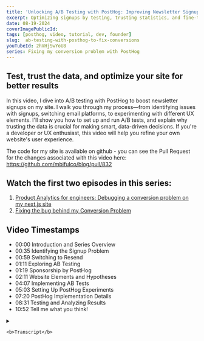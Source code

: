 ```yaml
---
title: 'Unlocking A/B Testing with PostHog: Improving Newsletter Signups'
excerpt: Optimizing signups by testing, trusting statistics, and fine-tuning UX using data from PostHog
date: 08-19-2024
coverImagePublicId:
tags: [posthog, video, tutorial, dev, founder]
slug:  ab-testing-with-posthog-to-fix-conversions
youTubeId: 2hVHjSwYoU8
series: Fixing my conversion problem with PostHog
---
```


## Test, trust the data, and optimize your site for better results

In this video, I dive into A/B testing with PostHog to boost newsletter signups on my site. I walk you through my process—from identifying issues with signups, switching email platforms, to experimenting with different UX elements. I'll show you how to set up and run A/B tests, and explain why trusting the data is crucial for making smart, data-driven decisions. If you're a developer or UX enthusiast, this video will help you refine your own website's user experience.

The code for my site is available on github - you can see the Pull Request for the changes associated with this video here: https://github.com/mbifulco/blog/pull/832

## Watch the first two episodes in this series:

1. [Product Analytics for engineers: Debugging a conversion problem on my next.js site](https://mikebifulco.com/posts/debugging-a-conversion-problem-on-my-nextjs-site)
2. [Fixing the bug behind my Conversion Problem](https://mikebifulco.com/posts/fixing-my-conversion-problem)

## Video Timestamps

- 00:00 Introduction and Series Overview
- 00:35 Identifying the Signup Problem
- 00:59 Switching to Resend
- 01:11 Exploring AB Testing
- 01:19 Sponsorship by PostHog
- 02:11 Website Elements and Hypotheses
- 04:07 Implementing AB Tests
- 05:03 Setting Up PostHog Experiments
- 07:20 PostHog Implementation Details
- 08:31 Testing and Analyzing Results
- 10:52 Tell me what you think!

<details>

  <summary>

    <b>Transcript</b>

  </summary>

[00:00:00] **Mike Bifulco:** Hello, and welcome back to tiny improvements. My name is Mike And since we last talked, I've been working on a problem on my website. This is the third video in a series that I'm doing on trying to get people, to sign up for my newsletter.

[00:00:11] If you're new here, I read a weekly newsletter called tiny improvements.

[00:00:13] That is meant for product developers, startup founders, indie hackers, people who are interested in building products. Where I share the things that I've learned, building products that companies like Google and Stripe and Microsoft, and more recently building a venture capital backed startup I'm co-founder of a company called Craftwork. We went through Y Combinator last summer. And so this is my way of giving back. I'm trying to give away the things that I know for free, because I've been really lucky in my career.

[00:00:34] And I want you to be as lucky as I have been. So since you're here, let's talk about where we've been in the first video. I discovered that I had a problem with signups and people weren't subscribing. I was using convert kit for my newsletter at the time and was having some sort of mystery problem with signups.

[00:00:47] So I added a bunch of telemetry to show me when signups were happening and to try and detect failures from that experience, I found that. I was getting some mystery failures with convert kit in my implementation of my newsletter signup form. And that's [00:01:00] what led me to what I did in the second video, which is where I replaced convert kit with Resend.

[00:01:03] So now I use Resend email platform for both sending my newsletters and getting people to sign up for my mailing list. That's been really nice so far. In this video I'm exploring the next thing I wanted to get into, which is AB testing stuff on my site.

[00:01:16] So let's take a look at that and see what that actually means in practice.

## Sponsored by Posthog

[00:01:19] **Mike Bifulco:** Hey, all this video series is sponsored by PostHog. After seeing my first video, they reached out about a sponsorship, which is really cool.

[00:01:25] And frankly, I'm flattered to see it. I was planning on making these videos either way and that's because I really enjoy PostHog. I also really enjoy building products and seeing things improve over time. . I wouldn't take a sponsorship from something that I don't believe in and don't use, I hope you're enjoying this series and I hope you're learning something.

[00:01:39] If you're really into it, it might also be worth giving. PostHog a shot. One of my favorite things about the platform is that they're free tiers, unbelievably generous. You can get a whole lot out of PostHog for free before paying anything to decide if it's worth it for you.

[00:01:50] There's also a self host option. If you want to go that route and PostHog also has a ton of open source software, which means you can have influence over the product itself.

[00:01:58] I think that's really amazing. And the team has been [00:02:00] super responsive so far. So if you want to check it out, go to PostHog dot com slash Mike Bifulco. There'll be a link in the description. It will let them know I sent you and it means a lot to me.

[00:02:09] Thanks so much. I hope you enjoy the rest of the video.

[00:02:11] Okay, this is my site and this is one of the things that I'm interested in testing to see if I can make a difference in the amount of people signing up.

[00:02:17] When you visit my site, read one of my newsletters or any of the articles on my site. There's a bunch of things that are made available at the top of the pages, a cover image and a title things you're probably used to seeing, I have this nice dynamic. Table of contents, which is really helpful I also record audio versions of some posts, which is why we see this podcast embedded here. if we scroll through the post, when you get towards the end of it, a couple of things happen.

[00:02:36] This pop-up, that just flew in from the left is a thing called polite pop. This is where the first call to action typically comes for someone to subscribe to my newsletter. I've got a couple of hypotheses on how we can do better here. What I want to do is test the copy.

[00:02:48] That's rendered here to see if there's maybe a different treatment, that we can show. To people to get them more compelled to sign up. I might also choose to remove this. It kind of is just an ag and I think people are really well-trained to just dismiss pop-ups and [00:03:00] try and get them out of their face.

[00:03:01] And it's a little bit of a rude experience while you're on a site. I see loads of people coming to my site and clicking this. No thanks button. I've got tons of telemetry on that. That may not be long for this world.

[00:03:09] The other thing that I see, and I think this is worth testing straight away is at the bottom of each post.

[00:03:14] I have this giant banner, which is this big striking thing that says ship products that matter. And I really like this. This is something I workshopped for awhile, trying to come up with a slogan or phrase, something that was sort of attention grabbing. That's supposed to give people a reason to sign up.

[00:03:28] However, I think what I've done here is I built something that is so different from everything else. That's that seen on my site that. By the time you get down here, as you scroll down and you get this great big dark banner that appears, it's pretty obvious that the article is over and then I'm not giving you any more value here. And so what I want to test is if I can replace this with something that's a little more subtle.

[00:03:47] So maybe not a giant banner like this, but something that says, Hey, I write this cool newsletter. I think you might like it. Please subscribe. And maybe Tiki into people's psychology a little bit to keep them reading on the page. watching back some replays of people visiting the site. [00:04:00] It's pretty common to see someone get to about here and go away.

[00:04:02] And if they leave before they get down here, I've lost. So. we're going to try a couple of things here and that's. Where AB testing comes in.

## A-B Testing in PostHog

[00:04:08] an AB test is exactly what it sounds like. I have version a version B and sometimes C D E F a number of different versions of one bit of user experience that I want to test against each other to see how they perform. The idea here is to see that if I do this versus that is one going to get me more people signing up for my newsletter or not.

[00:04:24] **Mike Bifulco:** And we can kind of test some hypothesis from there. Now there's some really important statistics involved in how this works. What I really like is that when you collect data, the math will tell a story. And if you're willing to trust the math and listen to what the statistics say, you can probably make a good data driven decision to move yourself from doing well, to doing better and incremental change over time will do really well.

[00:04:46] But you have to be comfortable with trusting what the statistics say. And let me be the first to tell you that there's a lot to learn about that, and it can be really counter-intuitive. I am far from a statistics expert. I have learned a lot of mathematics in my life.

[00:04:57] You have to learn to trust the statistics. [00:05:00] And so that's what we're going to try to do here. Let me get off my high horse. Let's talk about this. So this is my first experiment is called newsletter banner treatments. So you give it a name, which is a human readable thing, and then our feature flag key.

[00:05:10] So this is the key that we'll use programmatically to make decisions based on this experiment. So I gave it newsletter banner treatments as the key. The description here again is a human readable thing. It's meant for me when I go review these later on to see what this experiment was all about.

[00:05:23] So I may fill this in with more detail, but the idea is I want to test different UX presentations of the newsletter banner that appears at the bottom of articles. To see which one performs best.

[00:05:32] By default PostHog will give you a control, which is the fallback value. So the control is meant to be in scientific method speak.

[00:05:39] That means the thing that we know how it performs and the baseline for the experience right now, that's that big dark banner that I show on my site that I was just showing you that people sort of. Seem to scatter away from. I'm running two tests against that in this case. So I'm going to test a simple implementation and a hero implementation. Those are bits of UI that I've built alternatives for.

[00:05:58] And I'll show you what they look like. [00:06:00] So if I come through and I hit, continue on this experiment, we'll see that PostHog does a little bit of thinking. And it goes to do some give me some numbers on roughly what this would look like. And what I want to check is my newsletter subscribed event.

[00:06:11] So I'm hoping to see more of these newsletter subscribed things happening. With one variant of this versus the other, they'll probably all perform slightly differently. We're going to pick the one that wins out of the three. So. I've picked the event that I want to use. If I go to the next page here, what I get is the goal for the experiment.

[00:06:28] So this now shows me everything in one view. What it's saying at the very top is this is a draft. I haven't actually started it yet. By results are not significant, meaning I haven't collected enough data to make a decision. And the feature flags name is here.

[00:06:39] Down here, we get implementation details from PostHog, which is literally code snippets that you can use in your application. So you can switch through these and see what they look like.

[00:06:47] There's react native there's no, there's Ruby, all kinds of stuff in here. What's really cool is they show you exactly how to do this. So you load the feature flag using the feature flags name. If you have a user ID, like an email address, if someone's logged in, you can pass that [00:07:00] into, they always get a consistent experience per user. And then you make a decision based on what comes back. So the feature flag will say for this person render a simple one. It might come back and say for this person render a hero one and you do different things based on that. So what I'll do is I'll hit launch on this thing, It'll sort of thing for a second and go live and I'll, show you what the implementation looks like, next.

[00:07:20] Okay, implementation time. So I'm using post hogs library called PostHog JS.

[00:07:26] Thanks sports, some really nice react components, which I'm using in this implementation here. So this experiment name, newsletter, banner treatments is what we just saw on the site. These are the three different experiment variants.

[00:07:35] So these are the things that the experiment will tell me to render for different users. And we'll collect data on that. And I'm using a thing called PostHog feature, which is a react component exported by post hog, which takes in the name of the flag. As well as the part of the experiment to match.

[00:07:50] So what this is saying is we're going to do this with the newsletter experiment. So if it comes back and says control, we're going to render this thing, the fancy component, which is the newsletter banner that's currently shown on [00:08:00] the site with the dark background.

[00:08:01] I've created two other variants. The simple one here is based on a fairly standard tailwind component library. And this one called hero is one that I was using on other pages on my site, but wasn't consistently showing on the bottom of articles.

[00:08:13] now I'm taking all three of these things. And for about a third of users, I'll show each one of these and we'll track. How many of them convert to newsletter subscriptions over the next. Week or so, and we'll see what comes back.

[00:08:23] Next thing to see is what this looks like in the browser, because PostHog also provides some tools for you to be able to poke around with these and make sure it works well before you roll it out to your users.

## PostHog's A-B Testing tools in the browser

[00:08:31] **Mike Bifulco:** All right back here on post-talk and here's what I want to show you.

[00:08:35] from any page on PostHog, you can get to this handy thing called toolbar. If I click into this, this gives me the ability to launch a PostHog specific toolbar within the context of my site. So it doesn't really fancy injection of content. And it renders PostHog using what I believe is a Chrome extension.

[00:08:50] And so if I click on this, it's going to load my local host, which I've told is where I'm running my site. This is what the tool bar looks like.

[00:08:55] Typically you'll see it. Like this, when it first comes up and we're really interested in this [00:09:00] feature flags. Functionality here. So there's a bunch of things here. You can do actions and heat maps and all kinds of stuff like that. But let's take a look at feature flags first. I'm going to navigate to one of my newsletters, the most recent one, we were just checking this out and I'm going to scroll to the bottom and I'm going to go to this feature flags thing here and already something looks different, This is not the banner that was showing before. And this is a sign that my experiment is working. you can see here, I can manually override the experiments that I'm seeing personally in development.

[00:09:25] And as I toggle through these, I get three different presentations. this one might look familiar. This is the hero one I had before. This is the simple implementation that I wanted to take a look at. And then here's the control implementation. the important thing to test here is we're trying to test things that could produce the same output against each other. When users come to this page, I want to make sure they can submit this form and get the output that I want from each of them, which is that newsletter subscribed event.

[00:09:46] So from this control one, This is a newsletter subscription form. First name and email address is exactly what we want to see the simple form, same thing. First name, email address, and then the hero form. Once again, first name and email address. So. [00:10:00] All the primitives are here. I have three different variants of this thing.

[00:10:03] The next thing to do is to set this live and just record some traffic for awhile. there are some statistical minimums. We have to get a certain amount of users interacting with each one of these, to be able to say whether it worked or not. And the next part is just waiting. So we're going to spin this up on PostHog.

[00:10:17] We're going to collect some data over the next week or two, however long it takes, and then we'll start to make some decisions based on that and go into the next step from there.

[00:10:23] So that's all there is to it. It's a little bit of implementation. It's a little bit of work to set up the three different variants, but now I need to trust the statistics. I need to listen to what comes back from post-hoc as the experiment runs. And tweak my site design based on the data that comes back. My guess is it'll probably take about two weeks for this to come back with meaningful results. But lucky for me, I can run a couple of experiments in parallel, as long as the two different experiments don't interfere with each other. I can probably still draw a valid conclusion from it. So over the next week or so I'll watch this and I'll see what happens.

## What do you think?

[00:10:52] **Mike Bifulco:** If you've been hanging on for the whole series so far, I'm really curious what you think of this.

[00:10:55] Is this something you would find useful for your site? Do you have an idea of experiments you'd like to run? Do you have [00:11:00] questions about this stuff?

[00:11:01] I spent a bunch of my career working in design and user experience. So this sort of thing is a process that I really enjoy, but I can understand that it might be frustrating too, especially if you just want to get to results.

[00:11:10] If you have questions for me, feel free to drop them in the comments. . Your ideas are always welcome here. There's no criticism too big or too small. I'd love to hear what you're thinking. Thanks so much. My name is Mike bi-fold co this is tiny improvements and we'll catch up for the next one.

</details>
